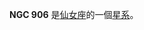 {{NGCInfoBox|NGCID=NGC 906|發現者=讓·瑪璉·愛德華·史提芬|發現日期=1878年10月30日|其他編號=UGC 1868,MCG 7-6-12,ZWG 539.14|曆元=J2000.0|赤經=2時25分16.2秒
|赤緯=42°5'25"|星座=仙女座|星體=星系|星等=13|表面亮度=14|藍等=13.8}}

'''NGC 906''' 是[[仙女座|仙女座]]的一個[[星系|星系]]。

{{NGCReference|906}}

{{Catalogs|NGC=906}}